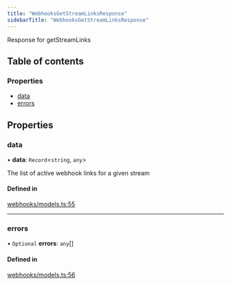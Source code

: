 ```yaml
---
title: "WebhooksGetStreamLinksResponse"
sidebarTitle: "WebhooksGetStreamLinksResponse"
---
```


Response for getStreamLinks

## Table of contents

### Properties

- [data](/xdks/typescript/reference/interfaces/WebhooksGetStreamLinksResponse#data)
- [errors](/xdks/typescript/reference/interfaces/WebhooksGetStreamLinksResponse#errors)

## Properties

### data

• **data**: `Record`\<`string`, `any`\>

The list of active webhook links for a given stream

#### Defined in

[webhooks/models.ts:55](https://github.com/xdevplatform/xdk/blob/298ca9350d035e40e7c8ee0753c50052819a41e2/xdk/typescript/src/webhooks/models.ts#L55)

___

### errors

• `Optional` **errors**: `any`[]

#### Defined in

[webhooks/models.ts:56](https://github.com/xdevplatform/xdk/blob/298ca9350d035e40e7c8ee0753c50052819a41e2/xdk/typescript/src/webhooks/models.ts#L56)

